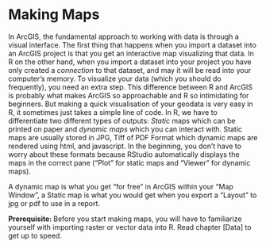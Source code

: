 # Making Maps

In ArcGIS, the fundamental approach to working with data is through a visual interface. The first thing that happens when you import a dataset into an ArcGIS project is that you get an interactive map visualizing that data. In R on the other hand, when you import a dataset into your project you have only created a *connection* to that dataset, and may it will be read into your computer's memory. To visualize your data (which you should do frequently), you need an extra step. This difference between R and ArcGIS is probably what makes ArcGIS so approachable and R so intimidating for beginners. But making a quick visualisation of your geodata is very easy in R, it sometimes just takes a simple line of code. 
In R, we have to differentiate two different types of outputs: *Static* maps which can be printed on paper and *dynamic maps* which you can interact with. Static maps are usually stored in JPG, Tiff of PDF Format which dynamic maps are rendered using html, and javascript. In the beginning, you don't have to worry about these formats because RStudio automatically displays the maps in the correct pane ("Plot" for static maps and "Viewer" for dynamic maps).

A dynamic map is what you get "for free" in ArcGIS within your "Map Window", a Static map is what you would get when you export a "Layout" to jpg or pdf to use in a report.


**Prerequisite: ** Before you start making maps, you will have to familiarize yourself with importing raster or vector data into R. Read chapter [Data] to get up to speed. 


<!-- However, beautiful and highly customized visualisations can become quite challenging. That is not to say that it cannot be achieved, there are plenty of beautiful examples of maps out there, created purely in R. Check out [Cédric Sherer's Website](https://www.cedricscherer.com/top/dataviz/#mapchallenge) for some beautiful examples.  -->


<!-- Probably the quickest way to visualize spatial data is with `base::plot()`. -->
<!-- It can handle raster as well as vector data and usually needs not more than this one command, plot(). -->
<!-- This can be great to get a first, quick look at the data but in my opinion, base plot will not get you very far. To make nice static maps, you are better served with `ggplot2` or with `tmap`. -->
<!-- There are arguments for both packages, and you might just end up using both. -->